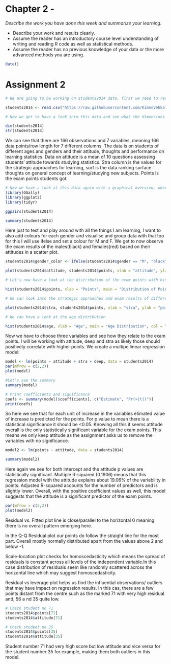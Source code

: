 # **Chapter 2** - 

*Describe the work you have done this week and summarize your learning.*

- Describe your work and results clearly. 
- Assume the reader has an introductory course level understanding of writing and reading R code as well as statistical methods.
- Assume the reader has no previous knowledge of your data or the more advanced methods you are using.

```r
date()
```

# Assignment 2
```r
# We are going to be working on students2014 data, first we need to read them into this R markdown:

students2014 <- read.csv("https://raw.githubusercontent.com/KimmoVehkalahti/Helsinki-Open-Data-Science/master/datasets/learning2014.txt", sep = ",", header = T)

# Now we get to have a look into this data and see what the dimensions and the structure is like

dim(students2014)
str(students2014)
```
We can see that there are 166 observations and 7 variables, meaning 166 data points/row length for 7 different columns. The data is on students of different ages and genders and their attitude, thoughts and performance on learning statistics. Data on attitude is a mean of 10 questions assessing students' attitude towards studying statistics. Stra column is the values for the strategic approaches for learning, surf is the data ranking surface thoughts on general concept of learning/studying new subjects. Points is the exam points students got.

```r
# Now we have a look at this data again with a graphical overview, where we get to look at all the variables plotted against each other and first we install the R packages we will be using.
library(GGally)
library(ggplot2)
library(tidyr)

ggpairs(students2014)

summary(students2014)
```
Here just to test and play around with all the things I am learning, I want to also add colours for each gender and visualise and group data with that too for this I will use ifelse and set a colour for M and F. We get to now observe the exam results of the males(black) and females(red) based on their attitudes in a scatter plot.
```r
students2014$gender_color <- ifelse(students2014$gender == "M", "black", "red")

plot(students2014$attitude, students2014$points, xlab = "attitude", ylab = "points", col=students2014$gender_color)

# Let's now have a look at the distribution of the exam points with histograms with this we get to easily see that most of the students got between 20-25 points which is true as we knew the median was 23 and mean was 22.72. 

hist(students2014$points, xlab = "Points", main = "Distribution of Points", col = "pink")

# We can look into the strategic approaches and exam results of different genders.

plot(students2014$stra, students2014$points, xlab = "stra", ylab = "points", col=students2014$gender_color)

# We can have a look at the age distribution

hist(students2014$age, xlab = "Age", main = "Age Distribution", col = "light green")
```


Now we have to choose three variables and see how they relate to the exam points. I will be working with attitude, deep and stra as likely those should positively correlate with higher points. We create a multipe linear regression model:
```r
model <- lm(points ~ attitude + stra + deep, data = students2014)
par(mfrow = c(2,2))
plot(model)

#Let's see the summary
summary(model)

# Print coefficients and significance 
coefs <- summary(model)$coefficients[, c("Estimate", "Pr(>|t|)")]
print(coefs)
```
So here we see that for each unit of increase in the variables etimated value of increase is predicted for the points. For p value to mean there is a statistical significance it should be <0.05. Knowing all this it seems attitude overall is the only statistically significant variable for the exam points. This means we only keep attitude as the assignment asks us to remove the variables with no significance.
```r
model2 <- lm(points ~ attitude, data = students2014)

summary(model2)
```
Here again we see for both intercept and the attitude p values are statistically significant. Multiple R-squared (0.1906) means that this regression model with the attitude explains about 19.06% of the variability in points. Adjusted R-squared accounts for the number of predictors and is slightly lower. Overall, with the positive coefficient values as well, this model suggests that the attitude is a significant predictor of the exam points.
```r
par(mfrow = c(2,2))
plot(model2)
```

Residual vs. Fitted plot line is close/parallel to the horizontal 0 meaning there is no overall pattern emerging here.

In the Q-Q Residual plot our points do follow the straight line for the most part. Overall mostly normally distributed apart from the values above 2 and below -1.

Scale-location plot checks for homoscedasticity which means the spread of residuals is constant across all levels of the independent variable.In this case distribution of residuals seem like randomly scattered across the horizontal line which may suggest homoscedasticity.

Residual vs leverage plot helps us find the influential observations/ outliers that may have impact on regression results. In this cas, there are a few points distant from the centre such as the marked 71 with very high residual and, 56 a nd 35 quite low.
```r
# Check student no 71
students2014$points[71]
students2014$attitude[71]

# Check student no 35
students2014$points[35]
students2014$attitude[35]
```
Student number 71 had very high score but low attitude  and vice versa for the student number 35 for example, making them both outliers in this model.


